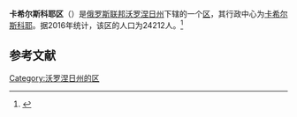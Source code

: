 {{Infobox Settlement
| official_name = 卡希尔斯科耶区
| native_name = Каширский район
| image_flag =  Flag of Kashirsky rayon (Voronezh oblast).png 
| image_shield =  Coat of Arms of Kashirsky rayon (Voronezh oblast).png 
| image_map =  Location of Kashirsky District (Voronezh Oblast).svg 
| settlement_type = [[区_(苏联)|区]]
| subdivision_type = [[国家|国家]]
| subdivision_type1 = [[州_(俄罗斯)|州]]
| subdivision_name = {{RUS}}
| subdivision_name1 = [[沃罗涅日州|沃罗涅日州]]
| seat_type = 行政中心
| seat = [[卡希尔斯科耶|卡希尔斯科耶]]
| population_as_of=2016
| population_footnotes = <ref name=stat />
| population_total = 24212
| timezone = [[莫斯科时间|MSK]]
| utc_offset = +3
}}
'''卡希尔斯科耶区'''（{{lang-ru|Каширский район}}）是[[俄罗斯联邦|俄罗斯联邦]][[沃罗涅日州|沃罗涅日州]]下辖的一个[[区_(苏联)|区]]，其行政中心为[[卡希尔斯科耶|卡希尔斯科耶]]。据2016年统计，该区的人口为24212人。<ref name=stat>{{cite web | url = http://www.gks.ru/free_doc/doc_2016/bul_dr/mun_obr2016.rar | title = Численность населения Российской Федерации по муниципальным образованиям на 1 января 2016 года | language = ru | accessdate = 2017-01-01 | archive-date = 2019-05-13 | archive-url = https://web.archive.org/web/20190513150350/http://www.gks.ru/free_doc/doc_2016/bul_dr/mun_obr2016.rar | dead-url = no }}</ref>

== 参考文献 ==
{{reflist}}

{{Russia-stub}}

[[Category:沃罗涅日州的区|Category:沃罗涅日州的区]]